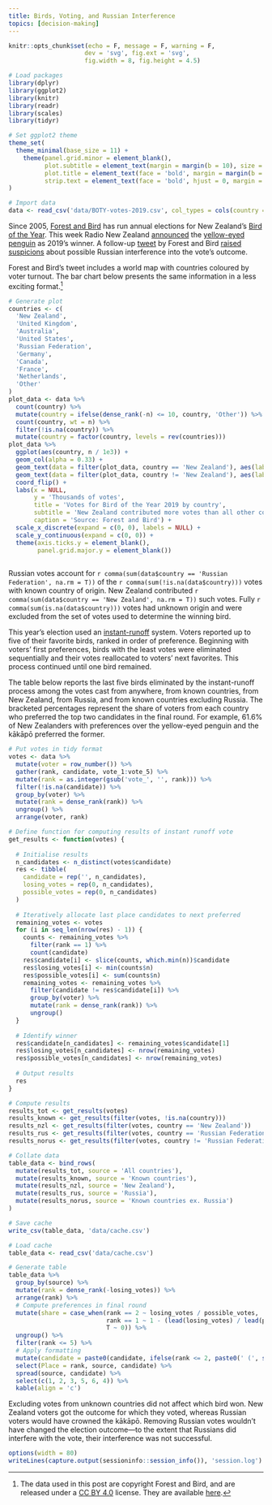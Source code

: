 ```yaml
---
title: Birds, Voting, and Russian Interference
topics: [decision-making]
---
```


```r
knitr::opts_chunk$set(echo = F, message = F, warning = F,
                     dev = 'svg', fig.ext = 'svg',
                     fig.width = 8, fig.height = 4.5)

# Load packages
library(dplyr)
library(ggplot2)
library(knitr)
library(readr)
library(scales)
library(tidyr)

# Set ggplot2 theme
theme_set(
  theme_minimal(base_size = 11) +
    theme(panel.grid.minor = element_blank(),
          plot.subtitle = element_text(margin = margin(b = 10), size = 13),
          plot.title = element_text(face = 'bold', margin = margin(b = 10), size = 16),
          strip.text = element_text(face = 'bold', hjust = 0, margin = margin(b = 5), size = 12))
)

# Import data
data <- read_csv('data/BOTY-votes-2019.csv', col_types = cols(country = 'c'))
```

Since 2005, [Forest and Bird](https://www.forestandbird.org.nz) has run annual elections for New Zealand's [Bird of the Year](https://www.birdoftheyear.org.nz).
This week Radio New Zealand [announced](https://www.rnz.co.nz/news/national/402986/bird-of-the-year-2019-hoiho-takes-the-winning-title) the [yellow-eyed penguin](https://en.wikipedia.org/wiki/Yellow-eyed_penguin) as 2019's winner.
A follow-up [tweet](https://twitter.com/Forest_and_Bird/status/1193720097283567616) by Forest and Bird [raised suspicions](https://www.rnz.co.nz/news/national/403085/bird-of-the-year-russian-interest-in-contest-piques-suspicions-online) about possible Russian interference into the vote's outcome.

Forest and Bird's tweet includes a world map with countries coloured by voter turnout.
The bar chart below presents the same information in a less exciting format.[^data]

```r
# Generate plot
countries <- c(
  'New Zealand',
  'United Kingdom',
  'Australia',
  'United States',
  'Russian Federation',
  'Germany',
  'Canada',
  'France',
  'Netherlands',
  'Other'
)
plot_data <- data %>%
  count(country) %>%
  mutate(country = ifelse(dense_rank(-n) <= 10, country, 'Other')) %>%
  count(country, wt = n) %>%
  filter(!is.na(country)) %>%
  mutate(country = factor(country, levels = rev(countries)))
plot_data %>%
  ggplot(aes(country, n / 1e3)) +
  geom_col(alpha = 0.33) +
  geom_text(data = filter(plot_data, country == 'New Zealand'), aes(label = country), hjust = 1, nudge_y = -0.1, size = 3) +
  geom_text(data = filter(plot_data, country != 'New Zealand'), aes(label = country), hjust = 0, nudge_y = 0.1, size = 3) +
  coord_flip() +
  labs(x = NULL,
       y = 'Thousands of votes',
       title = 'Votes for Bird of the Year 2019 by country',
       subtitle = 'New Zealand contributed more votes than all other countries combined',
       caption = 'Source: Forest and Bird') +
  scale_x_discrete(expand = c(0, 0), labels = NULL) +
  scale_y_continuous(expand = c(0, 0)) +
  theme(axis.ticks.y = element_blank(),
        panel.grid.major.y = element_blank())
  
```

Russian votes account for `r comma(sum(data$country == 'Russian Federation', na.rm = T))` of the `r comma(sum(!is.na(data$country)))` votes with known country of origin.
New Zealand contributed `r comma(sum(data$country == 'New Zealand', na.rm = T))` such votes.
Fully `r comma(sum(is.na(data$country)))` votes had unknown origin and were excluded from the set of votes used to determine the winning bird.

This year's election used an [instant-runoff](https://en.wikipedia.org/wiki/Instant-runoff_voting) system.
Voters reported up to five of their favorite birds, ranked in order of preference.
Beginning with voters' first preferences, birds with the least votes were eliminated sequentially and their votes reallocated to voters' next favorites.
This process continued until one bird remained.

The table below reports the last five birds eliminated by the instant-runoff process among the votes cast from anywhere, from known countries, from New Zealand, from Russia, and from known countries excluding Russia.
The bracketed percentages represent the share of voters from each country who preferred the top two candidates in the final round.
For example, 61.6% of New Zealanders with preferences over the yellow-eyed penguin and the kākāpō preferred the former.

```r
# Put votes in tidy format
votes <- data %>%
  mutate(voter = row_number()) %>%
  gather(rank, candidate, vote_1:vote_5) %>%
  mutate(rank = as.integer(gsub('vote_', '', rank))) %>%
  filter(!is.na(candidate)) %>%
  group_by(voter) %>%
  mutate(rank = dense_rank(rank)) %>%
  ungroup() %>%
  arrange(voter, rank)

# Define function for computing results of instant runoff vote
get_results <- function(votes) {
  
  # Initialise results
  n_candidates <- n_distinct(votes$candidate)
  res <- tibble(
    candidate = rep('', n_candidates),
    losing_votes = rep(0, n_candidates),
    possible_votes = rep(0, n_candidates)
  )
  
  # Iteratively allocate last place candidates to next preferred
  remaining_votes <- votes
  for (i in seq_len(nrow(res) - 1)) {
    counts <- remaining_votes %>%
      filter(rank == 1) %>%
      count(candidate)
    res$candidate[i] <- slice(counts, which.min(n))$candidate
    res$losing_votes[i] <- min(counts$n)
    res$possible_votes[i] <- sum(counts$n)
    remaining_votes <- remaining_votes %>%
      filter(candidate != res$candidate[i]) %>%
      group_by(voter) %>%
      mutate(rank = dense_rank(rank)) %>%
      ungroup()
  }
  
  # Identify winner
  res$candidate[n_candidates] <- remaining_votes$candidate[1]
  res$losing_votes[n_candidates] <- nrow(remaining_votes)
  res$possible_votes[n_candidates] <- nrow(remaining_votes)
  
  # Output results
  res
}

# Compute results
results_tot <- get_results(votes)
results_known <- get_results(filter(votes, !is.na(country)))
results_nzl <- get_results(filter(votes, country == 'New Zealand'))
results_rus <- get_results(filter(votes, country == 'Russian Federation'))
results_norus <- get_results(filter(votes, country != 'Russian Federation' & !is.na(country)))

# Collate data
table_data <- bind_rows(
  mutate(results_tot, source = 'All countries'),
  mutate(results_known, source = 'Known countries'),
  mutate(results_nzl, source = 'New Zealand'),
  mutate(results_rus, source = 'Russia'),
  mutate(results_norus, source = 'Known countries ex. Russia')
)

# Save cache
write_csv(table_data, 'data/cache.csv')
```

```r
# Load cache
table_data <- read_csv('data/cache.csv')

# Generate table
table_data %>%
  group_by(source) %>%
  mutate(rank = dense_rank(-losing_votes)) %>%
  arrange(rank) %>%
  # Compute preferences in final round
  mutate(share = case_when(rank == 2 ~ losing_votes / possible_votes,
                           rank == 1 ~ 1 - (lead(losing_votes) / lead(possible_votes)),
                           T ~ 0)) %>%
  ungroup() %>%
  filter(rank <= 5) %>%
  # Apply formatting
  mutate(candidate = paste0(candidate, ifelse(rank <= 2, paste0(' (', sprintf('%.1f', 100 * share), '%)'), ''))) %>%
  select(Place = rank, source, candidate) %>%
  spread(source, candidate) %>%
  select(c(1, 2, 3, 5, 6, 4)) %>%
  kable(align = 'c')
```

Excluding votes from unknown countries did not affect which bird won.
New Zealand voters got the outcome for which they voted, whereas Russian voters would have crowned the kākāpō.
Removing Russian votes wouldn't have changed the election outcome---to the extent that Russians did interfere with the vote, their interference was not successful.

```r
options(width = 80)
writeLines(capture.output(sessioninfo::session_info()), 'session.log')
```

[^data]: The data used in this post are copyright Forest and Bird, and are released under a [CC BY 4.0](https://creativecommons.org/licenses/by/4.0/) license. They are available [here](https://www.dragonfly.co.nz/news/2019-11-12-boty.html).
